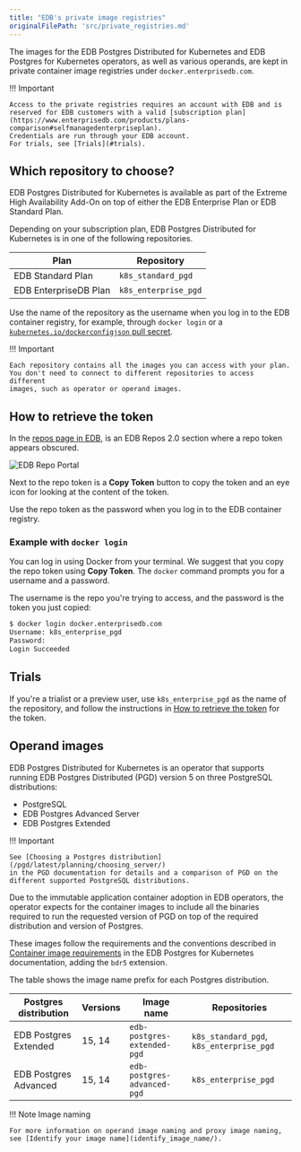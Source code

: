 ```yaml
---
title: "EDB's private image registries"
originalFilePath: 'src/private_registries.md'
---
```


The images for the EDB Postgres Distributed for Kubernetes and EDB Postgres for
Kubernetes operators, as well as various operands, are kept in private
container image registries under `docker.enterprisedb.com`.

!!! Important

    Access to the private registries requires an account with EDB and is
    reserved for EDB customers with a valid [subscription plan](https://www.enterprisedb.com/products/plans-comparison#selfmanagedenterpriseplan).
    Credentials are run through your EDB account.
    For trials, see [Trials](#trials).

## Which repository to choose?

EDB Postgres Distributed for Kubernetes is available as part of the Extreme
High Availability Add-On on top of either the EDB Enterprise Plan or EDB
Standard Plan.

Depending on your subscription plan, EDB Postgres Distributed for Kubernetes
is in one of the following repositories.

| Plan                  | Repository           |
| --------------------- | -------------------- |
| EDB Standard Plan     | `k8s_standard_pgd`   |
| EDB EnterpriseDB Plan | `k8s_enterprise_pgd` |

Use the name of the repository as the username when you
log in to the EDB container registry, for example, through `docker login` or a
[`kubernetes.io/dockerconfigjson` pull secret](https://kubernetes.io/docs/concepts/configuration/secret/#secret-types).

!!! Important

    Each repository contains all the images you can access with your plan.
    You don't need to connect to different repositories to access different
    images, such as operator or operand images.

## How to retrieve the token

In the [repos page in EDB](https://www.enterprisedb.com/repos-downloads),
is an EDB Repos 2.0 section where a repo token appears obscured.

![EDB Repo Portal](../images/edb-repo-portal.png)

Next to the repo token is a **Copy Token** button to copy the token and an eye icon
for looking at the content of the token.

Use the repo token as the password when you log in to the EDB
container registry.

### Example with `docker login`

You can log in using Docker from your terminal. We suggest that you
copy the repo token using **Copy Token**. The `docker` command prompts you for a username and a password.

The username is the repo you're trying to access,
and the password is the token you just copied:

```sh
$ docker login docker.enterprisedb.com  
Username: k8s_enterprise_pgd
Password: 
Login Succeeded
```

## Trials

If you're a trialist or a preview user, use `k8s_enterprise_pgd` as the name
of the repository, and follow the instructions in
[How to retrieve the token](#how-to-retrieve-the-token) for the token.

## Operand images

EDB Postgres Distributed for Kubernetes is an operator that supports running
EDB Postgres Distributed (PGD) version 5 on three PostgreSQL distributions:

-   PostgreSQL
-   EDB Postgres Advanced Server
-   EDB Postgres Extended

!!! Important

    See [Choosing a Postgres distribution](/pgd/latest/planning/choosing_server/)
    in the PGD documentation for details and a comparison of PGD on the
    different supported PostgreSQL distributions.

Due to the immutable application container adoption in EDB operators, the
operator expects for the container images to include all the binaries required
to run the requested version of PGD on top of the required distribution and
version of Postgres.

These images follow the requirements and the conventions described in 
[Container image requirements](/postgres_for_kubernetes/latest/container_images/)
in the EDB Postgres for Kubernetes documentation, adding the `bdr5`
extension.

The table shows the image name prefix for each Postgres distribution.

| Postgres distribution | Versions | Image name                  | Repositories                             |
| --------------------- | -------- | --------------------------- | ---------------------------------------- |
| EDB Postgres Extended | 15, 14   | `edb-postgres-extended-pgd` | `k8s_standard_pgd`, `k8s_enterprise_pgd` |
| EDB Postgres Advanced | 15, 14   | `edb-postgres-advanced-pgd` | `k8s_enterprise_pgd`                     |

!!! Note Image naming

    For more information on operand image naming and proxy image naming, 
    see [Identify your image name](identify_image_name/). 
